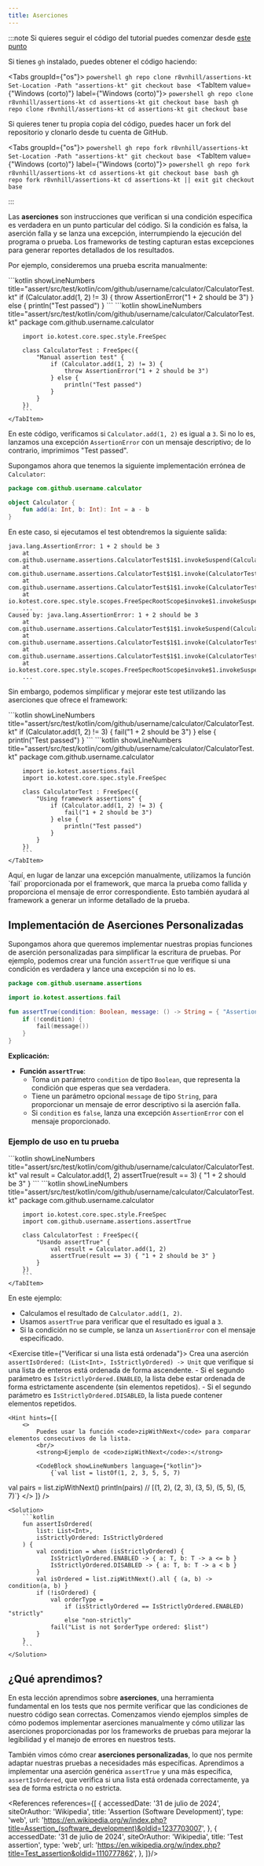 ```yaml
---
title: Aserciones
---
```


<ReadingTime/>
<GithubRepoLink repo={"assertions-kt"} user={"r8vnhill"}/>

:::note Si quieres seguir el código del tutorial puedes comenzar desde [este punto](https://github.com/r8vnhill/assertions-kt/tree/base)

Si tienes ``gh`` instalado, puedes obtener el código haciendo:

<Tabs groupId={"os"}>
    <TabItem value="Windows" label="Windows">
        ```powershell
        gh repo clone r8vnhill/assertions-kt
        Set-Location -Path "assertions-kt"
        git checkout base
        ```
    </TabItem>
    <TabItem value={"Windows (corto)"} label={"Windows (corto)"}>
        ```powershell
        gh repo clone r8vnhill/assertions-kt
        cd assertions-kt
        git checkout base
        ```
    </TabItem>
    <TabItem value="Unix" label="Unix">
        ```bash
        gh repo clone r8vnhill/assertions-kt
        cd assertions-kt
        git checkout base
        ```
    </TabItem>
</Tabs>

Si quieres tener tu propia copia del código, puedes hacer un fork del repositorio y clonarlo desde tu cuenta de GitHub.

<Tabs groupId={"os"}>
    <TabItem value="Windows" label="Windows">
        ```powershell
        gh repo fork r8vnhill/assertions-kt
        Set-Location -Path "assertions-kt"
        git checkout base
        ```
    </TabItem>
    <TabItem value={"Windows (corto)"} label={"Windows (corto)"}>
        ```powershell
        gh repo fork r8vnhill/assertions-kt
        cd assertions-kt
        git checkout base
        ```
    </TabItem>
    <TabItem value="Unix" label="Unix">
        ```bash
        gh repo fork r8vnhill/assertions-kt
        cd assertions-kt || exit
        git checkout base
        ```
    </TabItem>
</Tabs>

:::

Las **aserciones** son instrucciones que verifican si una condición específica es verdadera en un punto particular del código. Si la condición es falsa, la aserción falla y se lanza una excepción, interrumpiendo la ejecución del programa o prueba. Los frameworks de testing capturan estas excepciones para generar reportes detallados de los resultados.

Por ejemplo, consideremos una prueba escrita manualmente:

<Tabs>
    <TabItem label={"Código esencial"} value={"Código esencial"}>
        ```kotlin showLineNumbers title="assert/src/test/kotlin/com/github/username/calculator/CalculatorTest.kt"
        if (Calculator.add(1, 2) != 3) {
            throw AssertionError("1 + 2 should be 3")
        } else {
            println("Test passed")
        }
        ```
    </TabItem>
    <TabItem label={"Código completo"} value={"Código completo"}>
        ```kotlin showLineNumbers title="assert/src/test/kotlin/com/github/username/calculator/CalculatorTest.kt"
        package com.github.username.calculator

        import io.kotest.core.spec.style.FreeSpec

        class CalculatorTest : FreeSpec({
            "Manual assertion test" {
                if (Calculator.add(1, 2) != 3) {
                    throw AssertionError("1 + 2 should be 3")
                } else {
                    println("Test passed")
                }
            }
        })
        ```
    </TabItem>
</Tabs>

En este código, verificamos si `Calculator.add(1, 2)` es igual a `3`. Si no lo es, lanzamos una excepción `AssertionError` con un mensaje descriptivo; de lo contrario, imprimimos "Test passed".

Supongamos ahora que tenemos la siguiente implementación errónea de ``Calculator``:

```kotlin title="assert/src/main/kotlin/com/github/username/calculator/Calculator.kt"
package com.github.username.calculator

object Calculator {
    fun add(a: Int, b: Int): Int = a - b
}
```

En este caso, si ejecutamos el test obtendremos la siguiente salida:

```plaintext
java.lang.AssertionError: 1 + 2 should be 3
	at com.github.username.assertions.CalculatorTest$1$1.invokeSuspend(CalculatorTest.kt:8)
	at com.github.username.assertions.CalculatorTest$1$1.invoke(CalculatorTest.kt)
	at com.github.username.assertions.CalculatorTest$1$1.invoke(CalculatorTest.kt)
	at io.kotest.core.spec.style.scopes.FreeSpecRootScope$invoke$1.invokeSuspend(FreeSpecRootScope.kt:26)
	...
Caused by: java.lang.AssertionError: 1 + 2 should be 3
	at com.github.username.assertions.CalculatorTest$1$1.invokeSuspend(CalculatorTest.kt:8)
	at com.github.username.assertions.CalculatorTest$1$1.invoke(CalculatorTest.kt)
	at com.github.username.assertions.CalculatorTest$1$1.invoke(CalculatorTest.kt)
	at io.kotest.core.spec.style.scopes.FreeSpecRootScope$invoke$1.invokeSuspend(FreeSpecRootScope.kt:26)
	...
```

Sin embargo, podemos simplificar y mejorar este test utilizando las aserciones que ofrece el framework:

<Tabs>
    <TabItem label={"Código esencial"} value={"Código esencial"}>
        ```kotlin showLineNumbers title="assert/src/test/kotlin/com/github/username/calculator/CalculatorTest.kt"
        if (Calculator.add(1, 2) != 3) {
            fail("1 + 2 should be 3")
        } else {
            println("Test passed")
        }
        ```
    </TabItem>
    <TabItem label={"Código completo"} value={"Código completo"}>
        ```kotlin showLineNumbers title="assert/src/test/kotlin/com/github/username/calculator/CalculatorTest.kt"
        package com.github.username.calculator

        import io.kotest.assertions.fail
        import io.kotest.core.spec.style.FreeSpec

        class CalculatorTest : FreeSpec({
            "Using framework assertions" {
                if (Calculator.add(1, 2) != 3) {
                    fail("1 + 2 should be 3")
                } else {
                    println("Test passed")
                }
            }
        })
        ```
    </TabItem>
</Tabs>
Aquí, en lugar de lanzar una excepción manualmente, utilizamos la función `fail` proporcionada por el framework, que marca la prueba como fallida y proporciona el mensaje de error correspondiente. Esto también ayudará al framework a generar un informe detallado de la prueba.

## Implementación de Aserciones Personalizadas

Supongamos ahora que queremos implementar nuestras propias funciones de aserción personalizadas para simplificar la escritura de pruebas. Por ejemplo, podemos crear una función `assertTrue` que verifique si una condición es verdadera y lance una excepción si no lo es.

```kotlin title="assert/src/test/kotlin/com/github/username/assertions/assertTrue.kt"
package com.github.username.assertions

import io.kotest.assertions.fail

fun assertTrue(condition: Boolean, message: () -> String = { "Assertion failed" }) {
    if (!condition) {
        fail(message())
    }
}
```

**Explicación:**

- **Función `assertTrue`**:
    - Toma un parámetro `condition` de tipo `Boolean`, que representa la condición que esperas que sea verdadera.
    - Tiene un parámetro opcional `message` de tipo `String`, para proporcionar un mensaje de error descriptivo si la aserción falla.
    - Si `condition` es `false`, lanza una excepción `AssertionError` con el mensaje proporcionado.

### Ejemplo de uso en tu prueba

<Tabs>
    <TabItem label={"Código esencial"} value={"Código esencial"}>
        ```kotlin showLineNumbers title="assert/src/test/kotlin/com/github/username/calculator/CalculatorTest.kt"
        val result = Calculator.add(1, 2)
        assertTrue(result == 3) { "1 + 2 should be 3" }
        ```
    </TabItem>
    <TabItem label={"Código completo"} value={"Código completo"}>
        ```kotlin showLineNumbers title="assert/src/test/kotlin/com/github/username/calculator/CalculatorTest.kt"
        package com.github.username.calculator

        import io.kotest.core.spec.style.FreeSpec
        import com.github.username.assertions.assertTrue

        class CalculatorTest : FreeSpec({
            "Usando assertTrue" {
                val result = Calculator.add(1, 2)
                assertTrue(result == 3) { "1 + 2 should be 3" }
            }
        })
        ```
    </TabItem>
</Tabs>

En este ejemplo:

- Calculamos el resultado de `Calculator.add(1, 2)`.
- Usamos `assertTrue` para verificar que el resultado es igual a `3`.
- Si la condición no se cumple, se lanza un `AssertionError` con el mensaje especificado.

<Exercise title={"Verificar si una lista está ordenada"}>
    Crea una aserción ``assertIsOrdered: (List<Int>, IsStrictlyOrdered) -> Unit`` que verifique si una lista de enteros está ordenada de forma ascendente.
    - Si el segundo parámetro es ``IsStrictlyOrdered.ENABLED``, la lista debe estar ordenada de forma estrictamente ascendente (sin elementos repetidos).
    - Si el segundo parámetro es ``IsStrictlyOrdered.DISABLED``, la lista puede contener elementos repetidos.

    <Hint hints={[
        <>
            Puedes usar la función <code>zipWithNext</code> para comparar elementos consecutivos de la lista.
            <br/>
            <strong>Ejemplo de <code>zipWithNext</code>:</strong>

            <CodeBlock showLineNumbers language={"kotlin"}>
                {`val list = listOf(1, 2, 3, 5, 5, 7)
val pairs = list.zipWithNext()
println(pairs) // [(1, 2), (2, 3), (3, 5), (5, 5), (5, 7)`}
            </CodeBlock>
        </>
    ]} />

    <Solution>
        ```kotlin
        fun assertIsOrdered(
            list: List<Int>,
            isStrictlyOrdered: IsStrictlyOrdered
        ) {
            val condition = when (isStrictlyOrdered) {
                IsStrictlyOrdered.ENABLED -> { a: T, b: T -> a <= b }
                IsStrictlyOrdered.DISABLED -> { a: T, b: T -> a < b }
            }
            val isOrdered = list.zipWithNext().all { (a, b) -> condition(a, b) }
            if (!isOrdered) {
                val orderType =
                    if (isStrictlyOrdered == IsStrictlyOrdered.ENABLED) "strictly"
                    else "non-strictly"
                fail("List is not $orderType ordered: $list")
            }
        }
        ```
    </Solution>
</Exercise>

## ¿Qué aprendimos?

En esta lección aprendimos sobre **aserciones**, una herramienta fundamental en los tests que nos permite verificar que las condiciones de nuestro código sean correctas. Comenzamos viendo ejemplos simples de cómo podemos implementar aserciones manualmente y cómo utilizar las aserciones proporcionadas por los frameworks de pruebas para mejorar la legibilidad y el manejo de errores en nuestros tests.

También vimos cómo crear **aserciones personalizadas**, lo que nos permite adaptar nuestras pruebas a necesidades más específicas. Aprendimos a implementar una aserción genérica `assertTrue` y una más específica, `assertIsOrdered`, que verifica si una lista está ordenada correctamente, ya sea de forma estricta o no estricta.

<References references={[
    {
        accessedDate: '31 de julio de 2024',
        siteOrAuthor: 'Wikipedia',
        title: 'Assertion (Software Development)',
        type: 'web',
        url: 'https://en.wikipedia.org/w/index.php?title=Assertion_(software_development)&oldid=1237703007',
    },
    {
        accessedDate: '31 de julio de 2024',
        siteOrAuthor: 'Wikipedia',
        title: 'Test assertion',
        type: 'web',
        url: 'https://en.wikipedia.org/w/index.php?title=Test_assertion&oldid=1110777862',
    },
]}/>
